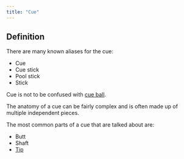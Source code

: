 ```yaml
---
title: "Cue"
---
```


## Definition

There are many known aliases for the cue:

- Cue
- Cue stick
- Pool stick
- Stick

Cue is not to be confused with [cue ball](cue-ball).

The anatomy of a cue can be fairly complex and is often made up of multiple independent pieces.

The most common parts of a cue that are talked about are:
- Butt
- Shaft
- [Tip](tip)
